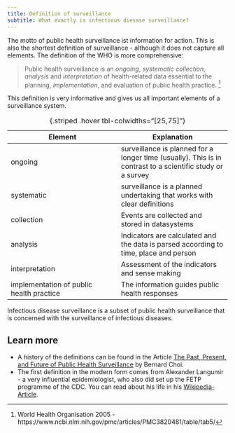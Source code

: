 ```yaml
---
title: Definition of surveillance
subtitle: What exactly is infectious diesase surveillance?
---
```


The motto of public health surveillance ist information for action. This is also the shortest definition of surveillance - although it does not capture all elements. The definition of the WHO is more comprehensive:

>  Public health surveillance is an _ongoing_, _systematic_ _collection_, _analysis_ and _interpretation_ of health-related data essential to the planning, _implementation_, and evaluation of public health practice.
^[World Health Organisation 2005 - https://www.ncbi.nlm.nih.gov/pmc/articles/PMC3820481/table/tab5/]

This definition is very informative and gives us all important elements of a surveillance system. 

|Element|Explanation|
|---|---|
|ongoing|surveillance is planned for a longer time (usually). This is in contrast to a scientific study or a survey|
|systematic|surveillance is a planned undertaking that works with clear definitions|
|collection|Events are collected and stored in datasystems|
|analysis|Indicators are calculated and the data is parsed according to time, place and person|
|interpretation|Assessment of the indicators and sense making|
|implementation of public health practice|The information guides public health responses|
: {.striped .hover tbl-colwidths="[25,75]"}

Infectious disease surveillance is a subset of public health surveillance that is concerned with the surveillance of infectious diseases. 

## Learn more{.unnumbered}
* A history of the definitions can be found in the Article [The Past, Present, and Future of Public Health Surveillance](https://www.ncbi.nlm.nih.gov/pmc/articles/PMC3820481/table/tab5/) by Bernard Choi. 
* The first definition in the modern form comes from Alexander Langumir - a very influential epidemiologist, who also did set up the FETP programme of the CDC. You can read about his life in his [Wikipedia-Article](https://en.wikipedia.org/wiki/Alexander_Langmuir).